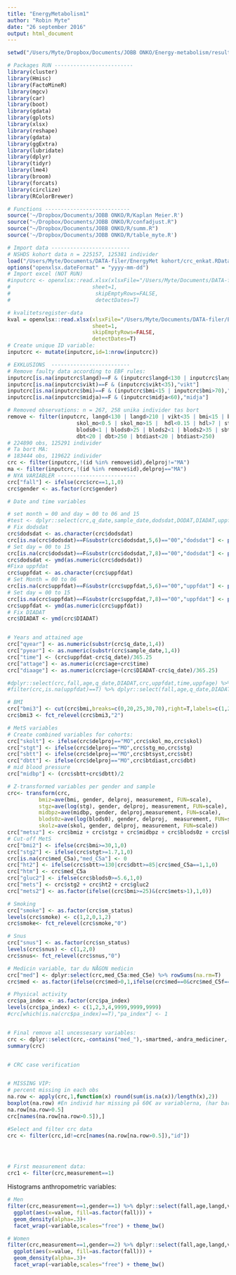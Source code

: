 ```yaml
---
title: "EnergyMetabolism1"
author: "Robin Myte"
date: "26 september 2016"
output: html_document
---
```


```r

setwd("/Users/Myte/Dropbox/Documents/JOBB ONKO/Energy-metabolism/results")

# Packages RUN -------------------------
library(cluster)
library(Hmisc)
library(FactoMineR)
library(mgcv)
library(car)
library(boot)
library(gdata)
library(gplots)
library(xlsx)
library(reshape)
library(gdata)                
library(ggExtra)
library(lubridate)
library(dplyr)
library(tidyr)
library(lme4)
library(broom)
library(forcats)
library(circlize)
library(RColorBrewer)

# Functions ---------------------------
source('~/Dropbox/Documents/JOBB ONKO/R/Kaplan Meier.R')
source("~/Dropbox/Documents/JOBB ONKO/R/confadjust.R")
source("~/Dropbox/Documents/JOBB ONKO/R/summ.R")
source('~/Dropbox/Documents/JOBB ONKO/R/table_myte.R')

# Import data ------------------------- 
# NSHDS kohort data n = 225157, 125381 individer
load("/Users/Myte/Documents/DATA-filer/EnergyMet kohort/crc_enkat.RData")
options("openxlsx.dateFormat" = "yyyy-mm-dd")
# Import excel (NOT RUN)
#inputcrc <- openxlsx::read.xlsx(xlsxFile="/Users/Myte/Documents/DATA-filer/EnergyMet kohort/Crc_enkat_160922_leveransfil.xlsx",
#                          sheet=1, 
#                           skipEmptyRows=FALSE,
#                           detectDates=T)

# kvalitetsregister-data
kval = openxlsx::read.xlsx(xlsxFile="/Users/Myte/Documents/DATA-filer/EnergyMet kohort/Kvalitetsreg_160921_leverans.xlsx",
                           sheet=1, 
                           skipEmptyRows=FALSE,
                           detectDates=T)
# Create unique ID variable:
inputcrc <- mutate(inputcrc,id=1:nrow(inputcrc))

# EXKLUSIONS  -------------------------
# Remove faulty data according to EBF rules:
inputcrc[is.na(inputcrc$langd)==F & (inputcrc$langd<130 | inputcrc$langd>210),"langd"]
inputcrc[is.na(inputcrc$vikt)==F & (inputcrc$vikt<35),"vikt"]
inputcrc[is.na(inputcrc$bmi)==F & (inputcrc$bmi<15 | inputcrc$bmi>70),"bmi"]
inputcrc[is.na(inputcrc$midja)==F & (inputcrc$midja<60),"midja"]

# Removed observations: n = 267, 258 unika individer tas bort
remove <- filter(inputcrc, langd<130 | langd>210 | vikt<35 | bmi<15 | bmi>70 | midja<60 | skol<0.5 | skol>15 | 
                      skol_mo<0.5 | skol_mo>15 |  hdl<0.15 | hdl>7 | stg<0.15 | stg>20 | stg_mo<0.15 | stg_mo>20 |
                      blods0<1 | blods0>25 | blods2<1 | blods2>35 | sbt<20 | sbt>300 | btsyst<20 | btsyst>300 | 
                      dbt<20 | dbt>250 | btdiast<20 | btdiast>250)
# 224890 obs, 125291 individer
# Ta bort MA: 
# 183444 obs, 119622 individer
crc <- filter(inputcrc,!(id %in% remove$id),delproj!="MA")
ma <- filter(inputcrc,!(id %in% remove$id),delproj=="MA")
# NYA VARIABLER -------------------------
crc["fall"] <- ifelse(crc$crc==1,1,0)
crc$gender <- as.factor(crc$gender)

# Date and time variables

# set month = 00 and day = 00 to 06 and 15 
#test <- dplyr::select(crc,q_date,sample_date,dodsdat,DODAT,DIADAT,uppfdat)
# Fix dodsdat
crc$dodsdat <- as.character(crc$dodsdat)
crc[is.na(crc$dodsdat)==F&substr(crc$dodsdat,5,6)=="00","dodsdat"] <- paste0(substr(crc[is.na(crc$dodsdat)==F&substr(crc$dodsdat,5,6)=="00","dodsdat"],1,4),"06",substr(crc[is.na(crc$dodsdat)==F&substr(crc$dodsdat,5,6)=="00","dodsdat"],7,8))
# Set day = 00 to 15
crc[is.na(crc$dodsdat)==F&substr(crc$dodsdat,7,8)=="00","dodsdat"] <- paste0(substr(crc[is.na(crc$dodsdat)==F&substr(crc$dodsdat,7,8)=="00","dodsdat"],1,6),"15")
crc$dodsdat <- ymd(as.numeric(crc$dodsdat))
#Fixa uppfdat
crc$uppfdat <- as.character(crc$uppfdat)
# Set Month = 00 to 06
crc[is.na(crc$uppfdat)==F&substr(crc$uppfdat,5,6)=="00","uppfdat"] <- paste0(substr(crc[is.na(crc$uppfdat)==F&substr(crc$uppfdat,5,6)=="00","uppfdat"],1,4),"06",substr(crc[is.na(crc$uppfdat)==F&substr(crc$uppfdat,5,6)=="00","uppfdat"],7,8))            
# Set day = 00 to 15
crc[is.na(crc$uppfdat)==F&substr(crc$uppfdat,7,8)=="00","uppfdat"] <- paste0(substr(crc[is.na(crc$uppfdat)==F&substr(crc$uppfdat,7,8)=="00","uppfdat"],1,6),"15")
crc$uppfdat <- ymd(as.numeric(crc$uppfdat))
# Fix DIADAT
crc$DIADAT <- ymd(crc$DIADAT)


# Years and attained age
crc["qyear"] <- as.numeric(substr(crc$q_date,1,4))
crc["pyear"] <- as.numeric(substr(crc$sample_date,1,4))
crc["time"] <- (crc$uppfdat-crc$q_date)/365.25
crc["attage"] <- as.numeric(crc$age+crc$time)
crc["diaage"] <- as.numeric(crc$age+(crc$DIADAT-crc$q_date)/365.25)

#dplyr::select(crc,fall,age,q_date,DIADAT,crc,uppfdat,time,uppfage) %>% View()
#filter(crc,is.na(uppfdat)==T) %>% dplyr::select(fall,age,q_date,DIADAT,crc,uppfdat,time,uppfage) %>% View()

# BMI
crc["bmi3"] <- cut(crc$bmi,breaks=c(0,20,25,30,70),right=T,labels=c(1,2,3,4))
crc$bmi3 <- fct_relevel(crc$bmi3,"2")

# MetS variables
# Create combined variables for cohorts:
crc["skolt"] <- ifelse(crc$delproj=="MO",crc$skol_mo,crc$skol)
crc["stgt"] <- ifelse(crc$delproj=="MO",crc$stg_mo,crc$stg)
crc["sbtt"] <- ifelse(crc$delproj=="MO",crc$btsyst,crc$sbt)
crc["dbtt"] <- ifelse(crc$delproj=="MO",crc$btdiast,crc$dbt)
# mid blood pressure
crc["midbp"] <- (crc$sbtt+crc$dbtt)/2

# Z-transformed variables per gender and sample
crc<- transform(crc, 
          bmiz=ave(bmi, gender, delproj, measurement, FUN=scale),
          stgz=ave(log(stg), gender, delproj, measurement, FUN=scale),
          midbpz=ave(midbp, gender, delproj,measurement, FUN=scale),
          blods0z=ave(log(blods0), gender, delproj,  measurement, FUN=scale),
          skolz=ave(skol, gender, delproj, measurement, FUN=scale))
crc["metsz"] <- crc$bmiz + crc$stgz + crc$midbpz + crc$blods0z + crc$skolz
# Cut-off MetS
crc["bmi2"] <- ifelse(crc$bmi>=30,1,0)
crc["stg2"] <- ifelse(crc$stgt>=1.7,1,0)
crc[is.na(crc$med_C5a),"med_C5a"] <- 0
crc["ht2"] <- ifelse(crc$sbtt>=130|crc$dbtt>=85|crc$med_C5a==1,1,0)
crc["htm"] <- crc$med_C5a
crc["gluc2"] <- ifelse(crc$blods0>=5.6,1,0)
crc["mets"] <- crc$stg2 + crc$ht2 + crc$gluc2
crc["mets2"] <- as.factor(ifelse((crc$bmi>=25)&(crc$mets>1),1,0))

# Smoking 
crc["smoke"] <- as.factor(crc$sm_status)
levels(crc$smoke) <- c(1,2,0,1,2)
crc$smoke<- fct_relevel(crc$smoke,"0")

# Snus
crc["snus"] <- as.factor(crc$sn_status)
levels(crc$snus) <- c(1,2,0)
crc$snus<- fct_relevel(crc$snus,"0")

# Medicin variable, tar du NÅGON medicin
crc["med"] <- dplyr:select(crc,med_C5a:med_C5e) %>% rowSums(na.rm=T) 
crc$med <- as.factor(ifelse(crc$med>0,1,ifelse(crc$med==0&crc$med_C5f==1,0,9999)))

# Physical activity
crc$pa_index <- as.factor(crc$pa_index)
levels(crc$pa_index) <- c(1,2,3,4,9999,9999,9999)
#crc[which(is.na(crc$pa_index)==T),"pa_index"] <- 1


# Final remove all uncessesary variables:
crc <- dplyr::select(crc,-contains("med_"),-smartmed,-andra_mediciner,-sm_status,-sn_status)
summary(crc)


# CRC case verification 


# MISSING VIP:
# percent missing in each obs
na.row <- apply(crc,1,function(x) round(sum(is.na(x))/length(x),2))
boxplot(na.row) #En individ har missing på 60€ av variablerna, (har bara kön och ålder)
na.row[na.row>0.5]
crc[names(na.row[na.row>0.5]),] 

#Select and filter crc data
crc <- filter(crc,id!=crc[names(na.row[na.row>0.5]),"id"])




# First measurement data: 
crc1 <- filter(crc,measurement==1)

```


Histograms anthropometric variables:

```r

# Men
filter(crc,measurement==1,gender==1) %>% dplyr::select(fall,age,langd,vikt,bmi,midja,skol_mo,skol,hdl,ldl,stg_mo,stg,blods0,blods2,btsyst,btdiast) %>% mutate(hdl=log(hdl),stg_mo=log(stg_mo),stg=log(stg),blods0=log(blods0),blods2=log(blods2),btsyst=log(btsyst),btdiast=log(btdiast)) %>% melt(id=c("fall")) %>%
  ggplot(aes(x=value, fill=as.factor(fall))) +
  geom_density(alpha=.3)+
  facet_wrap(~variable,scales="free") + theme_bw() 

# Women
filter(crc,measurement==1,gender==2) %>% dplyr::select(fall,age,langd,vikt,bmi,midja,skol_mo,skol,hdl,ldl,stg_mo,stg,blods0,blods2,btsyst,btdiast) %>% mutate(hdl=log(hdl),stg_mo=log(stg_mo),stg=log(stg),blods0=log(blods0),blods2=log(blods2),btsyst=log(btsyst),btdiast=log(btdiast)) %>% melt(id=c("fall")) %>%
  ggplot(aes(x=value, fill=as.factor(fall))) +
  geom_density(alpha=.3)+
  facet_wrap(~variable,scales="free") + theme_bw() 

```


